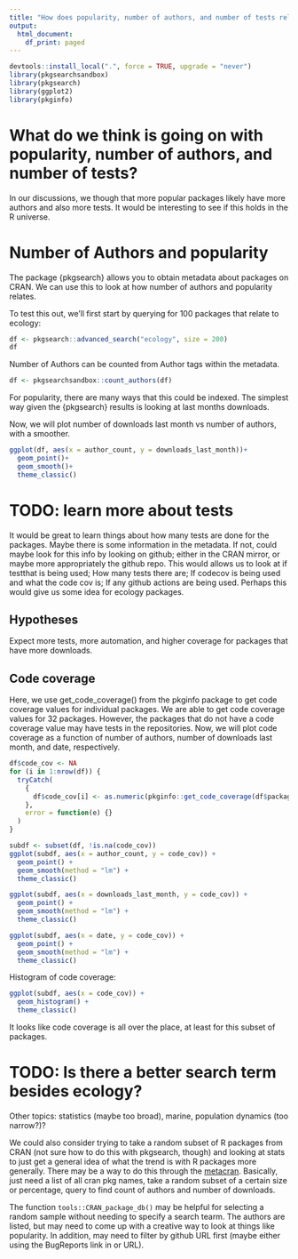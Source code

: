 ```yaml
---
title: "How does popularity, number of authors, and number of tests relate?"
output:
  html_document:
    df_print: paged
---
```


```r
devtools::install_local(".", force = TRUE, upgrade = "never")
library(pkgsearchsandbox)
library(pkgsearch)
library(ggplot2)
library(pkginfo)
```

# What do we think is going on with popularity, number of authors, and number of tests?

In our discussions, we though that more popular packages likely have more authors and also more tests. It would be interesting to see if this holds in the R universe.

# Number of Authors and popularity

The package {pkgsearch} allows you to obtain metadata about packages on CRAN. We can use this to look at how number of authors and popularity relates.

To test this out, we'll first start by querying for 100 packages that relate to ecology:

```r
df <- pkgsearch::advanced_search("ecology", size = 200)
df

```

Number of Authors can be counted from Author tags within the metadata.

```r
df <- pkgsearchsandbox::count_authors(df)
```

For popularity, there are many ways that this could be indexed. The simplest way given the {pkgsearch} results is looking at last months downloads. 

Now, we will plot number of downloads last month vs number of authors, with a smoother.

```r
ggplot(df, aes(x = author_count, y = downloads_last_month))+
  geom_point()+
  geom_smooth()+
  theme_classic()
```

# TODO: learn more about tests

It would be great to learn things about how many tests are done for the packages. Maybe there is some information in the metadata. If not, could maybe look for this info by looking on github; either in the CRAN mirror, or maybe more appropriately the github repo. This would allows us to look at if testthat is being used; How many tests there are; If codecov is being used and what the code cov is; If any github actions are being used. Perhaps this would give us some idea for ecology packages.

## Hypotheses

Expect more tests, more automation, and higher coverage for packages that have more downloads.

## Code coverage
Here, we use get_code_coverage() from the pkginfo package to get code coverage values for individual packages. We are able to get code coverage values for 32 packages. However, the packages that do not have a code coverage value may have tests in the repositories. Now, we will plot code coverage as a function of number of authors, number of downloads last month, and date, respectively. 

```r
df$code_cov <- NA
for (i in 1:nrow(df)) {
  tryCatch(
    {
      df$code_cov[i] <- as.numeric(pkginfo::get_code_coverage(df$package[i]))
    },
    error = function(e) {}
  )
}

subdf <- subset(df, !is.na(code_cov))
ggplot(subdf, aes(x = author_count, y = code_cov)) +
  geom_point() +
  geom_smooth(method = "lm") +
  theme_classic()

ggplot(subdf, aes(x = downloads_last_month, y = code_cov)) +
  geom_point() +
  geom_smooth(method = "lm") +
  theme_classic()

ggplot(subdf, aes(x = date, y = code_cov)) +
  geom_point() +
  geom_smooth(method = "lm") +
  theme_classic()

```

Histogram of code coverage:

```r
ggplot(subdf, aes(x = code_cov)) +
  geom_histogram() +
  theme_classic()
```

It looks like code coverage is all over the place, at least for this subset of packages.


# TODO: Is there a better search term besides ecology?

Other topics: statistics (maybe too broad), marine, population dynamics (too narrow?)? 

We could also consider trying to take a random subset of R packages from CRAN (not sure how to do this with pkgsearch, though) and looking at stats to just get a general idea of what the trend is with R packages more generally. There may be a way to do this through the [metacran](https://www.r-pkg.org/). Basically, just need a list of all cran pkg names, take a random subset of a certain size or percentage, query to find count of authors and number of downloads.

The function `tools::CRAN_package_db()` may be helpful for selecting a random sample without needing to specify a search tearm. The authors are listed, but may need to come up with a creative way to look at things like popularity. In addition, may need to filter by github URL first (maybe either using the BugReports link in or URL).